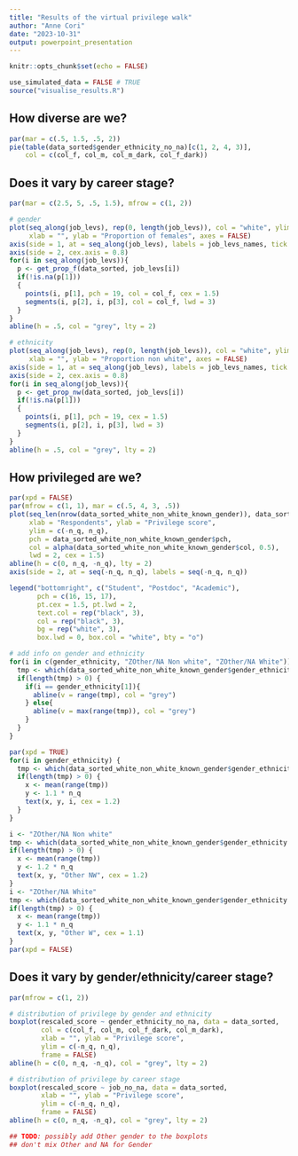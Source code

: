 ```yaml
---
title: "Results of the virtual privilege walk"
author: "Anne Cori"
date: "2023-10-31"
output: powerpoint_presentation
---
```


```r
knitr::opts_chunk$set(echo = FALSE)
```

```r
use_simulated_data = FALSE # TRUE
source("visualise_results.R")
```

## How diverse are we?
```r
par(mar = c(.5, 1.5, .5, 2))
pie(table(data_sorted$gender_ethnicity_no_na)[c(1, 2, 4, 3)],
    col = c(col_f, col_m, col_m_dark, col_f_dark))
```

## Does it vary by career stage?
```r
par(mar = c(2.5, 5, .5, 1.5), mfrow = c(1, 2))

# gender
plot(seq_along(job_levs), rep(0, length(job_levs)), col = "white", ylim = c(0, 1),
     xlab = "", ylab = "Proportion of females", axes = FALSE)
axis(side = 1, at = seq_along(job_levs), labels = job_levs_names, tick = FALSE, cex.axis = 0.8)
axis(side = 2, cex.axis = 0.8)
for(i in seq_along(job_levs)){
  p <- get_prop_f(data_sorted, job_levs[i])
  if(!is.na(p[1]))
  {
    points(i, p[1], pch = 19, col = col_f, cex = 1.5)
    segments(i, p[2], i, p[3], col = col_f, lwd = 3)
  }
}
abline(h = .5, col = "grey", lty = 2)

# ethnicity
plot(seq_along(job_levs), rep(0, length(job_levs)), col = "white", ylim = c(0, 1),
     xlab = "", ylab = "Proportion non white", axes = FALSE)
axis(side = 1, at = seq_along(job_levs), labels = job_levs_names, tick = FALSE, cex.axis = 0.8)
axis(side = 2, cex.axis = 0.8)
for(i in seq_along(job_levs)){
  p <- get_prop_nw(data_sorted, job_levs[i])
  if(!is.na(p[1]))
  {
    points(i, p[1], pch = 19, cex = 1.5)
    segments(i, p[2], i, p[3], lwd = 3)
  }
}
abline(h = .5, col = "grey", lty = 2)
```

## How privileged are we?

```r
par(xpd = FALSE)
par(mfrow = c(1, 1), mar = c(.5, 4, 3, .5))
plot(seq_len(nrow(data_sorted_white_non_white_known_gender)), data_sorted_white_non_white_known_gender$rescaled_score, axes = FALSE,
     xlab = "Respondents", ylab = "Privilege score",
     ylim = c(-n_q, n_q),
     pch = data_sorted_white_non_white_known_gender$pch,
     col = alpha(data_sorted_white_non_white_known_gender$col, 0.5),
     lwd = 2, cex = 1.5)
abline(h = c(0, n_q, -n_q), lty = 2)
axis(side = 2, at = seq(-n_q, n_q), labels = seq(-n_q, n_q))

legend("bottomright", c("Student", "Postdoc", "Academic"),
       pch = c(16, 15, 17),
       pt.cex = 1.5, pt.lwd = 2,
       text.col = rep("black", 3),
       col = rep("black", 3),
       bg = rep("white", 3),
       box.lwd = 0, box.col = "white", bty = "o")

# add info on gender and ethnicity
for(i in c(gender_ethnicity, "ZOther/NA Non white", "ZOther/NA White")) {
  tmp <- which(data_sorted_white_non_white_known_gender$gender_ethnicity %in% i)
  if(length(tmp) > 0) {
    if(i == gender_ethnicity[1]){
      abline(v = range(tmp), col = "grey")
    } else{
      abline(v = max(range(tmp)), col = "grey")
    }
  }
}

par(xpd = TRUE)
for(i in gender_ethnicity) {
  tmp <- which(data_sorted_white_non_white_known_gender$gender_ethnicity %in% i)
  if(length(tmp) > 0) {
    x <- mean(range(tmp))
    y <- 1.1 * n_q
    text(x, y, i, cex = 1.2)
  }
}

i <- "ZOther/NA Non white"
tmp <- which(data_sorted_white_non_white_known_gender$gender_ethnicity %in% i)
if(length(tmp) > 0) {
  x <- mean(range(tmp))
  y <- 1.2 * n_q
  text(x, y, "Other NW", cex = 1.2)
}
i <- "ZOther/NA White"
tmp <- which(data_sorted_white_non_white_known_gender$gender_ethnicity %in% i)
if(length(tmp) > 0) {
  x <- mean(range(tmp))
  y <- 1.1 * n_q
  text(x, y, "Other W", cex = 1.1)
}
par(xpd = FALSE)

```

## Does it vary by gender/ethnicity/career stage?

```r
par(mfrow = c(1, 2))

# distribution of privilege by gender and ethnicity
boxplot(rescaled_score ~ gender_ethnicity_no_na, data = data_sorted,
        col = c(col_f, col_m, col_f_dark, col_m_dark),
        xlab = "", ylab = "Privilege score",
        ylim = c(-n_q, n_q),
        frame = FALSE)
abline(h = c(0, n_q, -n_q), col = "grey", lty = 2)

# distribution of privilege by career stage
boxplot(rescaled_score ~ job_no_na, data = data_sorted,
        xlab = "", ylab = "Privilege score",
        ylim = c(-n_q, n_q),
        frame = FALSE)
abline(h = c(0, n_q, -n_q), col = "grey", lty = 2)

## TODO: possibly add Other gender to the boxplots 
## don't mix Other and NA for Gender
```


